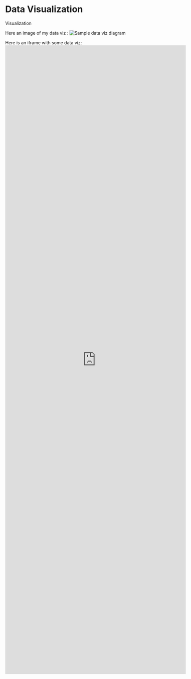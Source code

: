 # Data Visualization

Visualization


Here an image of my data viz :
![Sample data viz diagram](./viz.jpg)


Here is an iframe with some data viz: 
<div><iframe style="width: 60vw; height: 50vh; border: none;" src="https://query.wikidata.org/embed.html#%23defaultView%3AGraph%0ASELECT%20%3Finstance_of%20%3Ftitle%20%3Finception%20%3Fcreator%20%3FcreatorLabel%20%3Fcollection%20%3FcollectionLabel%20%3Flocation_of_creation%20%3Flocation_of_creationLabel%20%3Fimage%20WHERE%20%7B%0A%20%20SERVICE%20wikibase%3Alabel%20%7B%20bd%3AserviceParam%20wikibase%3Alanguage%20%22%5BAUTO_LANGUAGE%5D%2Cen%22.%20%7D%0A%20%20%3Finstance_of%20wdt%3AP31%20wd%3AQ125191%3B%0A%20%20%20%20wdt%3AP195%20wd%3AQ106907210.%0A%20%20OPTIONAL%20%7B%20%3Finstance_of%20wdt%3AP1476%20%3Ftitle.%20%7D%0A%20%20OPTIONAL%20%7B%20%3Finstance_of%20wdt%3AP571%20%3Finception.%20%7D%0A%20%20OPTIONAL%20%7B%20%3Finstance_of%20wdt%3AP170%20%3Fcreator.%20%7D%0A%20%20OPTIONAL%20%7B%20%3Finstance_of%20wdt%3AP195%20%3Fcollection.%20%7D%0A%20%20OPTIONAL%20%7B%20%3Finstance_of%20wdt%3AP1071%20%3Flocation_of_creation.%20%7D%0A%20%20OPTIONAL%20%7B%20%3Finstance_of%20wdt%3AP18%20%3Fimage.%20%7D%0A%7D%0ALIMIT%20100" referrerpolicy="origin" sandbox="allow-scripts allow-same-origin allow-popups"></iframe></div>